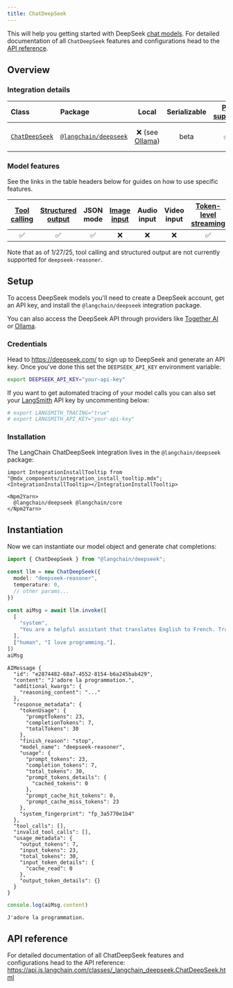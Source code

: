 ```yaml
---
title: ChatDeepSeek
---
```



This will help you getting started with DeepSeek [chat models](/oss/javascript/langchain/models). For detailed documentation of all `ChatDeepSeek` features and configurations head to the [API reference](https://api.js.langchain.com/classes/_langchain_deepseek.ChatDeepSeek.html).

## Overview
### Integration details

| Class | Package | Local | Serializable | [PY support](https://python.langchain.com/docs/integrations/chat/deepseek) | Downloads | Version |
| :--- | :--- | :---: | :---: |  :---: | :---: | :---: |
| [`ChatDeepSeek`](https://api.js.langchain.com/classes/_langchain_deepseek.ChatDeepSeek.html) | [`@langchain/deepseek`](https://npmjs.com/@langchain/deepseek) | ❌ (see [Ollama](/oss/javascript/integrations/chat/ollama)) | beta | ✅ | <img src="https://img.shields.io/npm/dm/@langchain/deepseek?style=flat-square&label=%20&" alt="NPM - Downloads" /> | <img src="https://img.shields.io/npm/v/@langchain/deepseek?style=flat-square&label=%20&" alt="NPM - Version" /> |

### Model features

See the links in the table headers below for guides on how to use specific features.

| [Tool calling](/oss/javascript/langchain/tools) | [Structured output](/oss/javascript/langchain/structured-output) | JSON mode | [Image input](/oss/javascript/langchain/messages#multimodal) | Audio input | Video input | [Token-level streaming](/oss/javascript/langchain/streaming/) | [Token usage](/oss/javascript/langchain/models#token-usage) | [Logprobs](/oss/javascript/langchain/models#log-probabilities) |
| :---: | :---: | :---: | :---: |  :---: | :---: | :---: | :---: | :---: |
| ✅ | ✅ | ✅ | ❌ | ❌ | ❌ | ✅ | ✅ | ✅ |

Note that as of 1/27/25, tool calling and structured output are not currently supported for `deepseek-reasoner`.

## Setup

To access DeepSeek models you'll need to create a DeepSeek account, get an API key, and install the `@langchain/deepseek` integration package.

You can also access the DeepSeek API through providers like [Together AI](/oss/javascript/integrations/chat/togetherai) or [Ollama](/oss/javascript/integrations/chat/ollama).

### Credentials

Head to https://deepseek.com/ to sign up to DeepSeek and generate an API key. Once you've done this set the `DEEPSEEK_API_KEY` environment variable:

```bash
export DEEPSEEK_API_KEY="your-api-key"
```

If you want to get automated tracing of your model calls you can also set your [LangSmith](/langsmith/home) API key by uncommenting below:

```bash
# export LANGSMITH_TRACING="true"
# export LANGSMITH_API_KEY="your-api-key"
```

### Installation

The LangChain ChatDeepSeek integration lives in the `@langchain/deepseek` package:

```
import IntegrationInstallTooltip from "@mdx_components/integration_install_tooltip.mdx";
<IntegrationInstallTooltip></IntegrationInstallTooltip>

<Npm2Yarn>
  @langchain/deepseek @langchain/core
</Npm2Yarn>

```
## Instantiation

Now we can instantiate our model object and generate chat completions:


```typescript
import { ChatDeepSeek } from "@langchain/deepseek";

const llm = new ChatDeepSeek({
  model: "deepseek-reasoner",
  temperature: 0,
  // other params...
})
```


```typescript
const aiMsg = await llm.invoke([
  [
    "system",
    "You are a helpful assistant that translates English to French. Translate the user sentence.",
  ],
  ["human", "I love programming."],
])
aiMsg
```
```output
AIMessage {
  "id": "e2874482-68a7-4552-8154-b6a245bab429",
  "content": "J'adore la programmation.",
  "additional_kwargs": {
    "reasoning_content": "..."
  },
  "response_metadata": {
    "tokenUsage": {
      "promptTokens": 23,
      "completionTokens": 7,
      "totalTokens": 30
    },
    "finish_reason": "stop",
    "model_name": "deepseek-reasoner",
    "usage": {
      "prompt_tokens": 23,
      "completion_tokens": 7,
      "total_tokens": 30,
      "prompt_tokens_details": {
        "cached_tokens": 0
      },
      "prompt_cache_hit_tokens": 0,
      "prompt_cache_miss_tokens": 23
    },
    "system_fingerprint": "fp_3a5770e1b4"
  },
  "tool_calls": [],
  "invalid_tool_calls": [],
  "usage_metadata": {
    "output_tokens": 7,
    "input_tokens": 23,
    "total_tokens": 30,
    "input_token_details": {
      "cache_read": 0
    },
    "output_token_details": {}
  }
}
```

```typescript
console.log(aiMsg.content)
```
```output
J'adore la programmation.
```

## API reference

For detailed documentation of all ChatDeepSeek features and configurations head to the API reference: https://api.js.langchain.com/classes/_langchain_deepseek.ChatDeepSeek.html
